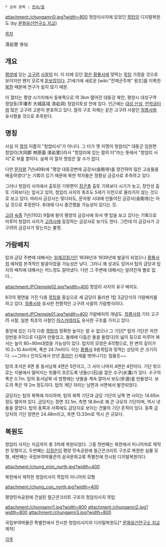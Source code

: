  * 상위 항목 : [[한국/절]]

attachment:/chungamri0.jpg?width=800
청암리사지에 있었던 [[목탑]]의 디지털복원도 (by [[문화유산연구소 지교]])

[[목차]]


淸岩里 寺址
== 개요 ==
[[평양]]에 있는 [[고구려]] [[사찰]]의 터. 이 터에 있던 [[절]]은 [[황룡사]]에 맞먹는 [[목탑]] 가졌을 것으로 보이지만 왠지 모르게 [[듣보잡]]이다. 21세기에 새로운 [wiki:"전제군주제" 왕조]를 이룩한 [[북한]] 때문에 연구가 쉽지 않기 때문. 

이 절터는 평양 시가지에서 동북쪽으로 약 3km 떨어진 대동강 북안, 평양시 대성구역 청암동(平壤市 大城區域 淸岩洞) 청암리토성 안에 있다. 인근에는 [[대성 산성]], [[안학궁]]터와 많은 고구려 고분이 분포하고 있다. 절의 구조 자체는 같은 고구려 사찰인 [[정릉사]]와 유사했을 것으로 추측된다.
== 명칭 ==
사실 이 [[절]]의 이름이 "청암리사"가 아니다. 그 터가 옛 지명이 청암리[* 대동군 임원면 청암리(大同郡 林原面 淸岩里)]라서 "청암리에 있는 절의 터"라는 뜻에서 "청암리 사지"로 부를 뿐이다. 실제 이 절의 명칭은 알 수가 없다. 

다만 [[문자왕]] 7년(498)에 "평양 대동강변에 금강사(金剛寺)를 창건하여 많은 고승들을 배출하였다"는 기록이 있기 때문에 북한 학자들은 정황상 금강사로 추측하고 있다. 

그러나 청암리 사지에서 출토된 기와편이 [[장군총]] 출토 기와보다 시기가 늦고, 장안성 출토 기와보다는 앞서고 있어, 청암리 사지의 축조도 5세기 이전으로 올라가지 않는 것으로 보고 있다. 따라서 금강사는 맞더라도, 문자왕 시대에 만들어진 금강사(金剛寺)는 아닐 것으로 추정한다. 후대에 다시 중건했을 가능성이 있다는 것. 

[[고려]] [[숙종]] 7년(1102) 9월에 왕이 평양의 금강사에 와서 옛 탑을 보고 갔다는 기록으로 미루어 청암리 사지가 [[고려사]]에 등장하는 금강사로 보기도 한다. 그런데 이 금강사가 고구려의 금강사가 맞는지는 불명.
== 가람배치 ==
탑과 금당 주변에 대해서는 [[일제강점기]]인 1938년과 1939년에 발굴이 되었으나 [[황룡사]]의 예처럼 본격적인 발굴이었을 가능성은 낮다. 그러나 꽤 성과도 있어서 탑의 금당과 탑지의 배치에 대해서는 어느정도 알아냈다. 다만 그 주변에 대해서는 알려진게 별로 없다... 

attachment:/PCtemple02.jpg?width=400
청암리 사지의 유구 배치도.

8각의 평면을 가진 다층 [[목탑]]을 중심으로 세 금당이 둘러싼 1탑 3금당식의 가람배치를 하고 있다. [[정릉사]]와 유사한 전형적인 고구려 사찰의 가람형식이다. 

attachment:/PCtemple01.jpg?width=400
가람배치의 개념도. [[정릉사]]와 기타 고구려 사찰, 일본 최초의 사찰인 [[아스카데라]]도 유사한 구조를 가지고 있다.

중앙에 있는 다각 다층 [[목탑]]의 정확한 높이는 알 수 없으나 그 기단[* 탑의 기단은 자연암반을 8각으로 다듬어 만들었고, 둘레에 다듬은 돌을 돌렸다]의 넓이 등으로 미루어 봐서는 높이 80~90m대였을 가능성이 있다. 탑지의 모양은 8각형으로, 한 변의 길이가 10.2~10.4m이며, 폭은 24.7m이다. 이는 [[황룡사]] 9층목탑과 맞먹는 상당히 큰 크기이다. ~~그러나 인지도에서 만년 [[콩라인]] 신세를 벗어나기는 힘들듯~~

탑의 초석은 8면 중 동서남북 4면은 5칸이고, 그 사이 나머지 4면은 4칸이다. 기단 밖으로는 지붕에서 떨어지는 빗물이 흐르도록 냇돌(川石)을 깔은 수구(水溝)가 있다. 수구의 폭은 0.7m. 탑의 동서남북 네 방향에는 냇돌을 계속 깔아서 보도(步道)를 만들었다. 보도의 폭은 약 2m 정도이다. 탑의 계단 자리는 남면과 서면에서 발견되었다. 

금당지는 탑의 북쪽에 자리하며, 탑의 북쪽 기단과 금당 기단의 남쪽 면 사이는 14.65m 정도 떨어져 있다. 금당지는 정면 32.1m, 측면 18.8m로 꽤 큰 규모의 기단이며, 역시 냇돌을 깔았다. 탑의 동쪽과 서쪽에도 금당지로 보이는 건물의 기단 흔적이 있다. 동쪽 금당지의 기단 정면은 24.48m이고, 측면 13.33m로 역시 큰 규모다. 

== 복원도 ==
청암리 사지는 지금까지 총 3차례 복원되었다. 그중 첫번째는 북한에서 미니어처로 제작한 모형이고, 두번째는 [[김정은]]이 평양 민속공원에 철근콘크리트 구조로 복원한 실물 모형, 세번째는 국립부여박물관의 삼국문화교류 특별전에 전시된 디지털복원이다.

attachment:/chung_mini_north.jpg?width=400

북한에서 제작한 청암리사지 목탑의 미니어처 모형


attachment:/chung_con_north.jpg?width=400

평양민속공원에 건설된 철근콘크리트 구조의 청암리사지 목탑


attachment:/chungamri1.jpg?width=800
attachment:/chungamri2.jpg?width=800
attachment:/chungamri3.jpg?width=800

국립부여박물관 특별전에서 전시한 청암리사지의 디지털복원도[* [[문화유산연구소 지교]] 제작]


[[각주]]
